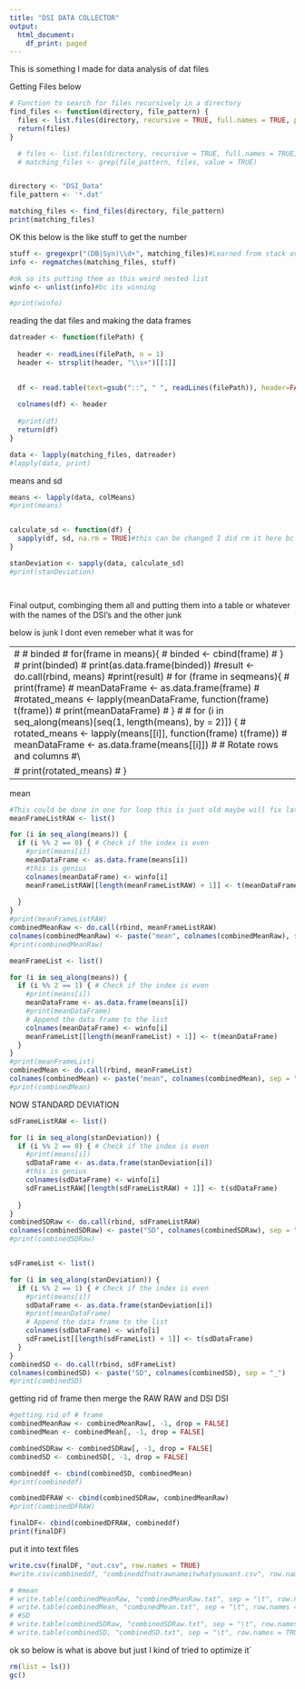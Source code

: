 ```yaml
---
title: "DSI DATA COLLECTOR"
output:
  html_document:
    df_print: paged
---
```


This is something I made for data analysis of dat files 

Getting Files below

```r
# Function to search for files recursively in a directory
find_files <- function(directory, file_pattern) {
  files <- list.files(directory, recursive = TRUE, full.names = TRUE, pattern = file_pattern)
  return(files)
}

  # files <- list.files(directory, recursive = TRUE, full.names = TRUE)
  # matching_files <- grep(file_pattern, files, value = TRUE)


directory <- "DSI_Data"
file_pattern <- '*.dat'

matching_files <- find_files(directory, file_pattern)
print(matching_files)
```

OK this below is the like stuff to get the number

```r

stuff <- gregexpr("(DB|Syn)\\d+", matching_files)#Learned from stack overflow :heart:
info <- regmatches(matching_files, stuff)

#ok so its putting them as this weird nested list
winfo <- unlist(info)#bc its winning

#print(winfo)
```

reading the dat files and making the data frames

```r
datreader <- function(filePath) {
  
  header <- readLines(filePath, n = 1)
  header <- strsplit(header, "\\s+")[[1]]

  
  df <- read.table(text=gsub("::", " ", readLines(filePath)), header=FALSE)
  
  colnames(df) <- header
  
  #print(df)
  return(df)
}

data <- lapply(matching_files, datreader)
#lapply(data, print)

```

means and sd

```r
means <- lapply(data, colMeans)
#print(means)


calculate_sd <- function(df) {
  sapply(df, sd, na.rm = TRUE)#this can be changed I did rm it here bc 
}

stanDeviation <- sapply(data, calculate_sd)
#print(stanDeviation)




```

Final output, combinging them all and putting them into a table or whatever with the names of the DSI's and the other junk

below is junk I dont even remeber what it was for

---
\# \# binded \# for(frame in means){ \# binded \<- cbind(frame) \# } \# print(binded) \# print(as.data.frame(binded)) #result \<- do.call(rbind, means) #print(result) \# for (frame in seqmeans){ \# print(frame) \# meanDataFrame \<- as.data.frame(frame) \# #rotated_means \<- lapply(meanDataFrame, function(frame) t(frame)) \# print(meanDataFrame) \# } \# \# for (i in seq_along(means)[seq(1, length(means), by = 2)]) { \# rotated_means \<- lapply(means[[i]], function(frame) t(frame)) \# meanDataFrame \<- as.data.frame(means[[i]]) \# \# Rotate rows and columns \#\
\# print(rotated_means) \# }
---

mean

```r

#This could be done in one for loop this is just old maybe will fix later
meanFrameListRAW <- list()

for (i in seq_along(means)) {
  if (i %% 2 == 0) { # Check if the index is even
    #print(means[i])
    meanDataFrame <- as.data.frame(means[i])
    #this is genius
    colnames(meanDataFrame) <- winfo[i]
    meanFrameListRAW[[length(meanFrameListRAW) + 1]] <- t(meanDataFrame)
    
  }
}
#print(meanFrameListRAW)
combinedMeanRaw <- do.call(rbind, meanFrameListRAW)
colnames(combinedMeanRaw) <- paste("mean", colnames(combinedMeanRaw), sep = "_")
#print(combinedMeanRaw)

meanFrameList <- list()

for (i in seq_along(means)) {
  if (i %% 2 == 1) { # Check if the index is even
    #print(means[i])
    meanDataFrame <- as.data.frame(means[i])
    #print(meanDataFrame)
    # Append the data frame to the list
    colnames(meanDataFrame) <- winfo[i]
    meanFrameList[[length(meanFrameList) + 1]] <- t(meanDataFrame)
  }
}
#print(meanFrameList)
combinedMean <- do.call(rbind, meanFrameList)
colnames(combinedMean) <- paste("mean", colnames(combinedMean), sep = "_")
#print(combinedMean)

```

NOW STANDARD DEVIATION

```r
sdFrameListRAW <- list()

for (i in seq_along(stanDeviation)) {
  if (i %% 2 == 0) { # Check if the index is even
    #print(means[i])
    sdDataFrame <- as.data.frame(stanDeviation[i])
    #this is genius
    colnames(sdDataFrame) <- winfo[i]
    sdFrameListRAW[[length(sdFrameListRAW) + 1]] <- t(sdDataFrame)
    
  }
}
combinedSDRaw <- do.call(rbind, sdFrameListRAW)
colnames(combinedSDRaw) <- paste("SD", colnames(combinedSDRaw), sep = "_")
#print(combinedSDRaw)


sdFrameList <- list()

for (i in seq_along(stanDeviation)) {
  if (i %% 2 == 1) { # Check if the index is even
    #print(means[i])
    sdDataFrame <- as.data.frame(stanDeviation[i])
    #print(meanDataFrame)
    # Append the data frame to the list
    colnames(sdDataFrame) <- winfo[i]
    sdFrameList[[length(sdFrameList) + 1]] <- t(sdDataFrame)
  }
}
combinedSD <- do.call(rbind, sdFrameList)
colnames(combinedSD) <- paste("SD", colnames(combinedSD), sep = "_")
#print(combinedSD)

```

getting rid of frame then merge the RAW RAW and DSI DSI

```r

#getting rid of # frame
combinedMeanRaw <- combinedMeanRaw[, -1, drop = FALSE]
combinedMean <- combinedMean[, -1, drop = FALSE]

combinedSDRaw <- combinedSDRaw[, -1, drop = FALSE]
combinedSD <- combinedSD[, -1, drop = FALSE]

combineddf <- cbind(combinedSD, combinedMean)
#print(combineddf)

combinedDFRAW <- cbind(combinedSDRaw, combinedMeanRaw)
#print(combinedDFRAW)

finalDF<- cbind(combinedDFRAW, combineddf)
print(finalDF)

```

put it into text files

```r

write.csv(finalDF, "out.csv", row.names = TRUE)
#write.csv(combineddf, "combineddfnotrawnameitwhatyouwant.csv", row.names = TRUE)

# #mean
# write.table(combinedMeanRaw, "combinedMeanRaw.txt", sep = "\t", row.names = TRUE)
# write.table(combinedMean, "combinedMean.txt", sep = "\t", row.names = TRUE)
# #SD
# write.table(combinedSDRaw, "combinedSDRaw.txt", sep = "\t", row.names = TRUE)
# write.table(combinedSD, "combinedSD.txt", sep = "\t", row.names = TRUE)


```

ok so below is what is above but just I kind of tried to optimize it\`

```r
rm(list = ls())
gc()

```
